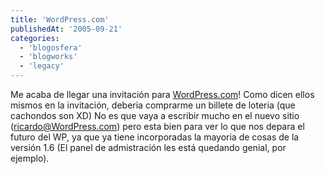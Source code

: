 ```yaml
---
title: 'WordPress.com'
publishedAt: '2005-09-21'
categories:
  - 'blogosfera'
  - 'blogworks'
  - 'legacy'
---
```


Me acaba de llegar una invitación para [WordPress.com](http://www.wordpress.com/)! Como dicen ellos mismos en la invitación, deberia comprarme un billete de loteria (que cachondos son XD) No es que vaya a escribir mucho en el nuevo sitio ([ricardo@WordPress.com](http://ricardo.wordpress.com/)) pero esta bien para ver lo que nos depara el futuro del WP, ya que ya tiene incorporadas la mayoria de cosas de la versión 1.6 (El panel de admistración les está quedando genial, por ejemplo).

